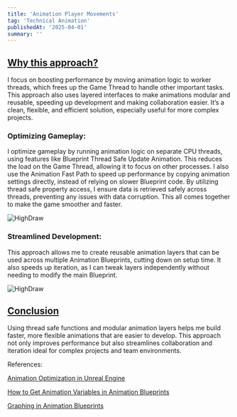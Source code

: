 ```yaml
---
title: 'Animation Player Movements'
tag: 'Technical Animation'
publishedAt: '2025-04-01'
summary: ''
---
```


## <u>Why  this approach?</u>
I focus on boosting performance by moving animation logic to worker threads, which frees up the Game Thread to handle other important tasks. This approach also uses layered interfaces to make animations modular and reusable, speeding up development and making collaboration easier. It’s a clean, flexible, and efficient solution, especially useful for more complex projects.
<Youtube id="D269ewfmDhk" />
<br />

### Optimizing Gameplay:
I optimize gameplay by running animation logic on separate CPU threads, using features like Blueprint Thread Safe Update Animation. This reduces the load on the Game Thread, allowing it to focus on other processes. I also use the Animation Fast Path to speed up performance by copying animation settings directly, instead of relying on slower Blueprint code. By utilizing thread safe property access, I ensure data is retrieved safely across threads, preventing any issues with data corruption. This all comes together to make the game smoother and faster.

![HighDraw](/images/threads.png)

### Streamlined Development:
This approach allows me to create reusable animation layers that can be used across multiple Animation Blueprints, cutting down on setup time. It also speeds up iteration, as I can tweak layers independently without needing to modify the main Blueprint.

![HighDraw](/images/layerA.png)
## <u>Conclusion</u>
Using thread safe functions and modular animation layers helps me build faster, more flexible animations that are easier to develop. This approach not only improves performance but also streamlines collaboration and iteration ideal for complex projects and team environments.

References:

[Animation Optimization in Unreal Engine](https://dev.epicgames.com/documentation/en-us/unreal-engine/animation-optimization-in-unreal-engine?application_version=5.4)

[How to Get Animation Variables in Animation Blueprints](https://dev.epicgames.com/documentation/en-us/unreal-engine/how-to-get-animation-variables-in-animation-blueprints-in-unreal-engine)

[Graphing in Animation Blueprints](https://dev.epicgames.com/documentation/en-us/unreal-engine/graphing-in-animation-blueprints-in-unreal-engine)













